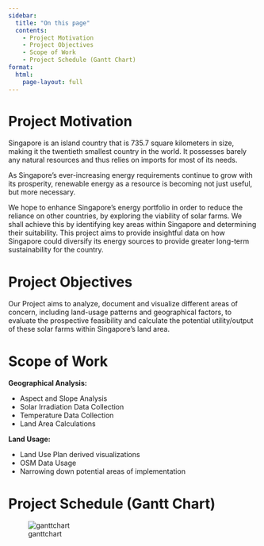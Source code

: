 ```yaml
---
sidebar:
  title: "On this page"
  contents:
    - Project Motivation
    - Project Objectives
    - Scope of Work
    - Project Schedule (Gantt Chart)
format:
  html:
    page-layout: full
---
```


# Project Motivation

Singapore is an island country that is 735.7 square kilometers in size, making it the twentieth smallest country in the world. It possesses barely any natural resources and thus relies on imports for most of its needs.

As Singapore's ever-increasing energy requirements continue to grow with its prosperity, renewable energy as a resource is becoming not just useful, but more necessary. 

We hope to enhance Singapore's energy portfolio in order to reduce the reliance on other countries, by exploring the viability of solar farms. We shall achieve this by identifying key areas within Singapore and determining their suitability. This project aims to provide insightful data on how Singapore could diversify its energy sources to provide greater long-term sustainability for the country.

# Project Objectives

Our Project aims to analyze, document and visualize different areas of concern, including land-usage patterns and geographical factors, to evaluate the prospective feasibility and calculate the potential utility/output of these solar farms within Singapore's land area.

# Scope of Work

**Geographical Analysis:**

* Aspect and Slope Analysis
* Solar Irradiation Data Collection
* Temperature Data Collection
* Land Area Calculations

**Land Usage:**

* Land Use Plan derived visualizations
* OSM Data Usage
* Narrowing down potential areas of implementation

# Project Schedule (Gantt Chart)

![ganttchart](ganttChart.jpg)